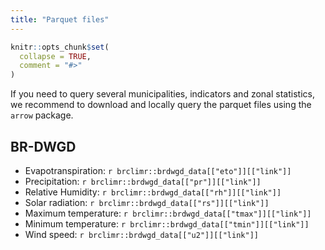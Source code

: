 ```yaml
---
title: "Parquet files"
---
```


```r
knitr::opts_chunk$set(
  collapse = TRUE,
  comment = "#>"
)
```

If you need to query several municipalities, indicators and zonal statistics, we recommend to download and locally query the parquet files using the `arrow` package. 

## BR-DWGD

-    Evapotranspiration: `r brclimr::brdwgd_data[["eto"]][["link"]]`
-    Precipitation: `r brclimr::brdwgd_data[["pr"]][["link"]]`
-    Relative Humidity: `r brclimr::brdwgd_data[["rh"]][["link"]]`
-    Solar radiation: `r brclimr::brdwgd_data[["rs"]][["link"]]`
-    Maximum temperature: `r brclimr::brdwgd_data[["tmax"]][["link"]]`
-    Minimum temperature: `r brclimr::brdwgd_data[["tmin"]][["link"]]`
-    Wind speed: `r brclimr::brdwgd_data[["u2"]][["link"]]`
